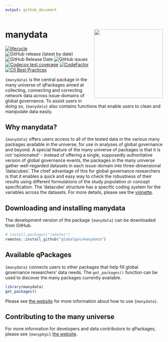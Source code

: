 ```yaml
---
output: github_document
---
```

# manydata <img src="man/figures/manydataLogo.png" align="right" width="220"/>

<!-- badges: start -->
[![lifecycle](https://img.shields.io/badge/lifecycle-experimental-orange.svg)](https://www.tidyverse.org/lifecycle/#experimental)
![GitHub release (latest by date)](https://img.shields.io/github/v/release/globalgov/manydata)
![GitHub Release Date](https://img.shields.io/github/release-date/globalgov/manydata)
![GitHub issues](https://img.shields.io/github/issues-raw/globalgov/manydata)
<!-- [![HitCount](http://hits.dwyl.com/globalgov/manydata.svg)](http://hits.dwyl.com/globalgov/manydata) -->
[![Codecov test coverage](https://codecov.io/gh/globalgov/manydata/branch/main/graph/badge.svg)](https://codecov.io/gh/globalgov/manydata?branch=main)
[![CodeFactor](https://www.codefactor.io/repository/github/globalgov/manydata/badge)](https://www.codefactor.io/repository/github/globalgov/manydata)
[![CII Best Practices](https://bestpractices.coreinfrastructure.org/projects/4562/badge)](https://bestpractices.coreinfrastructure.org/projects/4562)
<!-- ![GitHub All Releases](https://img.shields.io/github/downloads/jhollway/roctopus/total) -->
<!-- badges: end -->

`{manydata}` is the central package in the many universe of qPackages aimed at collecting, connecting and correcting network data across issue-domains of global governance. To assist users in doing so, `{manydata}` also contains functions that enable users to clean and manipulate data easily.

## Why manydata?

`{manydata}` offers users access to all of the tested data in the various many packages available in the universe,
for use in analyses of global governance and beyond.
A special feature of the many universe of packages is that it is not 'opinionated' - instead of
offering a single, supposedly authoritative version of global governance events,
the packages in the many universe gather well-regarded datasets in each issue-domain into three-dimensional 'datacubes'.
The chief advantage of this for global governance researchers is that it enables
a quick and easy way to check the robustness of their results using different formulations of
the study population or concept specification.
The 'datacube' structure has a specific coding system for the variables across the datasets. 
For more details, please see the [vignette](https://globalgov.github.io/manydata/articles/user.html).

## Downloading and installing manydata

The development version of the package `{manydata}` can be downloaded from GitHub. 

```r
# install.packages("remotes")
remotes::install_github("globalgov/manydata")
```

## Available qPackages

`{manydata}` connects users to other packages that help fill global governance researchers' data needs.
The `get_packages()` function can be used to discover the many packages currently available.

```r
library(manydata)
get_packages()
```

Please see [the website](https://globalgov.github.io/manydata/) for more information about how to use `{manydata}`.

## Contributing to the many universe

For more information for developers and data contributors to qPackages, please see `{manypkgs}` [the website](https://globalgov.github.io/manypkgs/).
